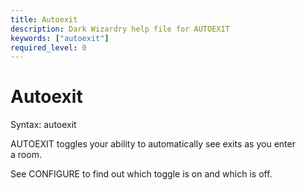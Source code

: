 ```yaml
---
title: Autoexit
description: Dark Wizardry help file for AUTOEXIT
keywords: ["autoexit"]
required_level: 0
---
```


# Autoexit

Syntax: autoexit  

AUTOEXIT toggles your ability to automatically see exits as you enter  
a room.  

See CONFIGURE to find out which toggle is on and which is off.